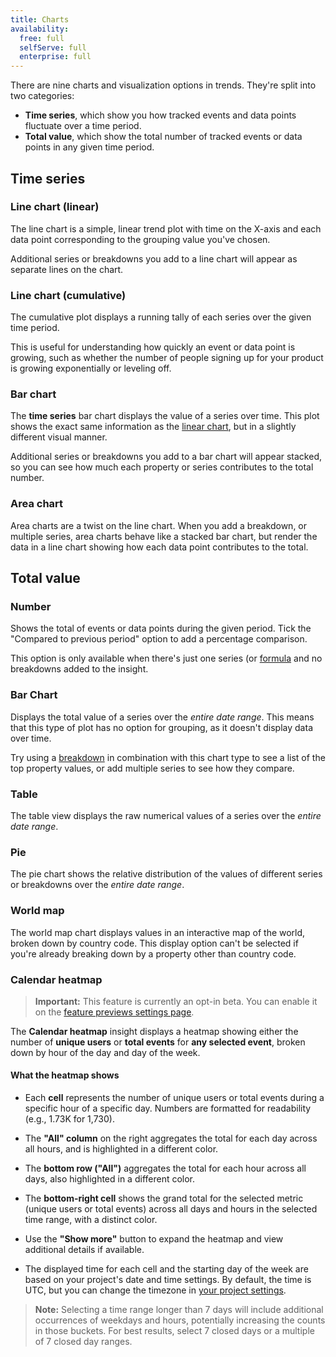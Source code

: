 ```yaml
---
title: Charts
availability:
  free: full
  selfServe: full
  enterprise: full
---
```



There are nine charts and visualization options in trends. They're split into two categories:

- **Time series**, which show you how tracked events and data points fluctuate over a time period.
- **Total value**, which show the total number of tracked events or data points in any given time period.

## Time series

### Line chart (linear)

<ProductScreenshot
    imageLight = {linerLight} 
    imageDark = {linerDark}
    classes="rounded"
    alt="Linear plot"
/>

The line chart is a simple, linear trend plot with time on the X-axis and each data point corresponding to the grouping value you've chosen.

Additional series or breakdowns you add to a line chart will appear as separate lines on the chart. 

### Line chart (cumulative)

<ProductScreenshot
    imageLight = {cumulativeLight} 
    imageDark = {cumulativeDark}
    classes="rounded"
    alt="Cumulative plot"
/>

The cumulative plot displays a running tally of each series over the given time period.

This is useful for understanding how quickly an event or data point is growing, such as whether the number of people signing up for your product is growing exponentially or leveling off.

### Bar chart

<ProductScreenshot
    imageLight = {timeBarchartLight} 
    imageDark = {timeBarchartDark}
    classes="rounded"
    alt="Time bar chart"
/>

The **time series** bar chart displays the value of a series over time. This plot shows the exact same information as the [linear chart](#line-chart-linear), but in a slightly different visual manner.

Additional series or breakdowns you add to a bar chart will appear stacked, so you can see how much each property or series contributes to the total number.

### Area chart

<ProductScreenshot
    imageLight = {areaLight} 
    imageDark = {areaDark}
    classes="rounded"
    alt="Area chart"
/>

Area charts are a twist on the line chart. When you add a breakdown, or multiple series, area charts behave like a stacked bar chart, but render the data in a line chart showing how each data point contributes to the total.

## Total value 

### Number

<ProductScreenshot
    imageLight = {activeViewersLight} 
    imageDark = {activeViewersDark}
    classes="rounded"
    alt="Total value"
/>

Shows the total of events or data points during the given period. Tick the "Compared to previous period" option to add a percentage comparison. 

This option is only available when there's just one series (or [formula](/docs/product-analytics/trends/formulas) and no breakdowns added to the insight.

### Bar Chart

<ProductScreenshot
    imageLight = {valueLight} 
    imageDark = {valueDark}
    classes="rounded"
    alt="Value bar chart"
/>

Displays the total value of a series over the _entire date range_. This means that this type of plot has no option for grouping, as it doesn't display data over time.

Try using a [breakdown](/docs/product-analytics/trends/breakdowns) in combination with this chart type to see a list of the top property values, or add multiple series to see how they compare.

### Table

<ProductScreenshot
    imageLight = {tableLight} 
    imageDark = {tableDark}
    classes="rounded"
    alt="Table chart"
/>

The table view displays the raw numerical values of a series over the _entire date range_.

### Pie

<ProductScreenshot
    imageLight = {pieLight} 
    imageDark = {pieDark}
    classes="rounded"
    alt="Pie chart"
/>

The pie chart shows the relative distribution of the values of different series or breakdowns over the _entire date range_.

### World map

<ProductScreenshot
    imageLight = {worldMapLight} 
    imageDark = {worldMapDark}
    classes="rounded"
    alt="World map chart"
/>

The world map chart displays values in an interactive map of the world, broken down by country code. This display option can't be selected if you're already breaking down by a property other than country code.

### Calendar heatmap

> **Important:** This feature is currently an opt-in beta. You can enable it on the [feature previews settings page](https://app.posthog.com/settings/user-feature-previews#calendar-heatmap-insight).

<ProductScreenshot
  imageLight = "https://res.cloudinary.com/dmukukwp6/image/upload/Screenshot_2025_08_22_at_11_47_06_AM_545abbeb38.png" 
  imageDark = "https://res.cloudinary.com/dmukukwp6/image/upload/Screenshot_2025_08_22_at_11_47_50_AM_2f91837123.png"
  alt="Calendar heatmap showing user activity patterns" 
  classes="rounded"
/>

The **Calendar heatmap** insight displays a heatmap showing either the number of **unique users** or **total events** for **any selected event**, broken down by hour of the day and day of the week.

#### What the heatmap shows

- Each **cell** represents the number of unique users or total events during a specific hour of a specific day. Numbers are formatted for readability (e.g., 1.73K for 1,730).

- The **"All" column** on the right aggregates the total for each day across all hours, and is highlighted in a different color.

- The **bottom row ("All")** aggregates the total for each hour across all days, also highlighted in a different color.

- The **bottom-right cell** shows the grand total for the selected metric (unique users or total events) across all days and hours in the selected time range, with a distinct color.

- Use the **"Show more"** button to expand the heatmap and view additional details if available.

- The displayed time for each cell and the starting day of the week are based on your project's date and time settings. By default, the time is UTC, but you can change the timezone in [your project settings](https://app.posthog.com/settings/project-product-analytics#date-and-time).

> **Note:** Selecting a time range longer than 7 days will include additional occurrences of weekdays and hours, potentially increasing the counts in those buckets. For best results, select 7 closed days or a multiple of 7 closed day ranges.
